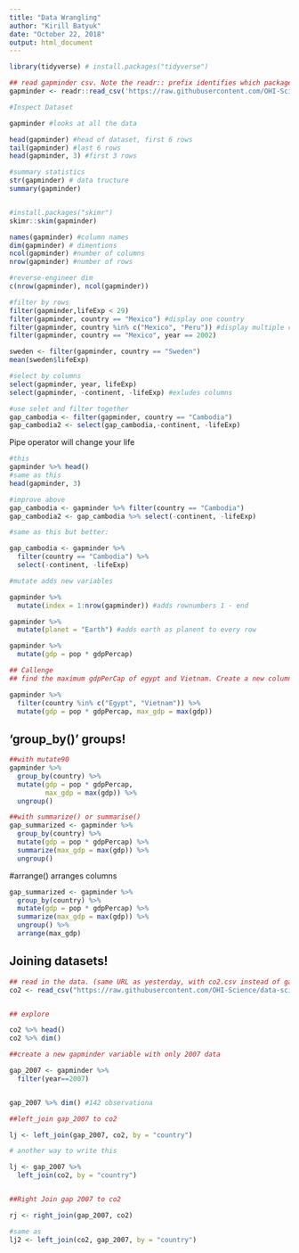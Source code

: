 ```yaml
---
title: "Data Wrangling"
author: "Kirill Batyuk"
date: "October 22, 2018"
output: html_document
---
```

```r

library(tidyverse) # install.packages("tidyverse")

```


```r

## read gapminder csv. Note the readr:: prefix identifies which package it's in
gapminder <- readr::read_csv('https://raw.githubusercontent.com/OHI-Science/data-science-training/master/data/gapminder.csv')

#Inspect Dataset

gapminder #looks at all the data

head(gapminder) #head of dataset, first 6 rows
tail(gapminder) #last 6 rows
head(gapminder, 3) #first 3 rows

#summary statistics
str(gapminder) # data tructure
summary(gapminder)


#install.packages("skimr")
skimr::skim(gapminder)

names(gapminder) #column names
dim(gapminder) # dimentions
ncol(gapminder) #number of columns
nrow(gapminder) #number of rows

#reverse-engineer dim
c(nrow(gapminder), ncol(gapminder))


```



```r
#filter by rows
filter(gapminder,lifeExp < 29)
filter(gapminder, country == "Mexico") #display one country
filter(gapminder, country %in% c("Mexico", "Peru")) #display multiple countries
filter(gapminder, country == "Mexico", year == 2002)
```


```r
sweden <- filter(gapminder, country == "Sweden")
mean(sweden$lifeExp)
```


```r
#select by columns
select(gapminder, year, lifeExp)
select(gapminder, -continent, -lifeExp) #exludes columns

#use selet and filter together
gap_cambodia <- filter(gapminder, country == "Cambodia")
gap_cambodia2 <- select(gap_cambodia,-continent, -lifeExp)


```


Pipe operator will change your life

```r
#this
gapminder %>% head()
#same as this
head(gapminder, 3)

```


```r

#improve above
gap_cambodia <- gapminder %>% filter(country == "Cambodia")
gap_cambodia2 <- gap_cambodia %>% select(-continent, -lifeExp)

#same as this but better:

gap_cambodia <- gapminder %>%
  filter(country == "Cambodia") %>%
  select(-continent, -lifeExp)
```


```r
#mutate adds new variables

gapminder %>% 
  mutate(index = 1:nrow(gapminder)) #adds rownumbers 1 - end

gapminder %>% 
  mutate(planet = "Earth") #adds earth as planent to every row

gapminder %>% 
  mutate(gdp = pop * gdpPercap)

## Callenge
## find the maximum gdpPerCap of egypt and Vietnam. Create a new column. (one number that is max of two countries)

gapminder %>% 
  filter(country %in% c("Egypt", "Vietnam")) %>% 
  mutate(gdp = pop * gdpPercap, max_gdp = max(gdp)) 

```

## 'group_by()' groups!

```r
##with mutate90
gapminder %>% 
  group_by(country) %>% 
  mutate(gdp = pop * gdpPercap,
         max_gdp = max(gdp)) %>% 
  ungroup()

```


```r
##with summarize() or summarise()
gap_summarized <- gapminder %>% 
  group_by(country) %>% 
  mutate(gdp = pop * gdpPercap) %>% 
  summarize(max_gdp = max(gdp)) %>% 
  ungroup()

```


#arrange() arranges columns

```r
gap_summarized <- gapminder %>% 
  group_by(country) %>% 
  mutate(gdp = pop * gdpPercap) %>% 
  summarize(max_gdp = max(gdp)) %>% 
  ungroup() %>% 
  arrange(max_gdp)
```


## Joining datasets!


```r
## read in the data. (same URL as yesterday, with co2.csv instead of gapminder.csv)
co2 <- read_csv("https://raw.githubusercontent.com/OHI-Science/data-science-training/master/data/co2.csv")


## explore

co2 %>% head()
co2 %>% dim()

##create a new gapminder variable with only 2007 data

gap_2007 <- gapminder %>% 
  filter(year==2007)


gap_2007 %>% dim() #142 observationa

##left_join gap_2007 to co2

lj <- left_join(gap_2007, co2, by = "country")

# another way to write this

lj <- gap_2007 %>% 
  left_join(co2, by = "country")


##Right Join gap 2007 to co2

rj <- right_join(gap_2007, co2)

#same as 
lj2 <- left_join(co2, gap_2007, by = "country")

```





